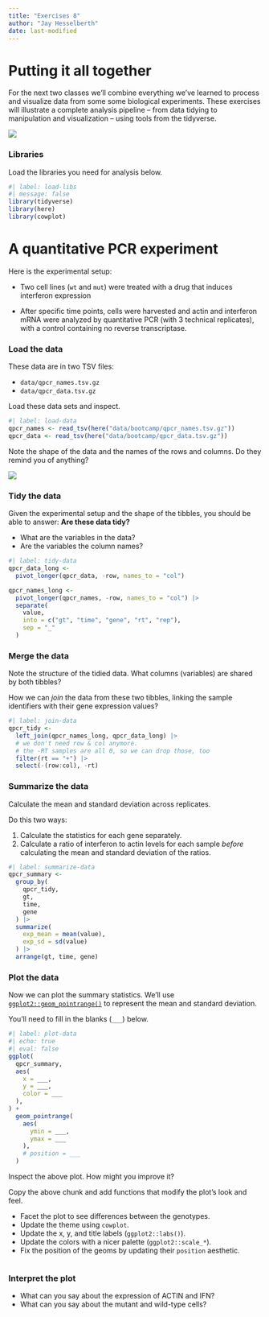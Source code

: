```yaml
---
title: "Exercises 8"
author: "Jay Hesselberth"
date: last-modified
---
```


# Putting it all together

For the next two classes we'll combine everything we've learned to process and visualize data from some some biological experiments. These exercises will illustrate a complete analysis pipeline -- from data tidying to manipulation and visualization -- using tools from the tidyverse.

![](../img/tidy-workflow.png)

### Libraries

Load the libraries you need for analysis below.

```r
#| label: load-libs
#| message: false
library(tidyverse)
library(here)
library(cowplot)
```

# A quantitative PCR experiment

Here is the experimental setup:

-   Two cell lines (`wt` and `mut`) were treated with a drug that induces interferon expression

-   After specific time points, cells were harvested and actin and interferon mRNA were analyzed by quantitative PCR (with 3 technical replicates), with a control containing no reverse transcriptase.

### Load the data

These data are in two TSV files:

-   `data/qpcr_names.tsv.gz`
-   `data/qpcr_data.tsv.gz`

Load these data sets and inspect.

```r
#| label: load-data
qpcr_names <- read_tsv(here("data/bootcamp/qpcr_names.tsv.gz"))
qpcr_data <- read_tsv(here("data/bootcamp/qpcr_data.tsv.gz"))
```

Note the shape of the data and the names of the rows and columns. Do they remind you of anything?

![](../img/96-well-pcr-plate.png)

### Tidy the data

Given the experimental setup and the shape of the tibbles, you should be able to answer: **Are these data tidy?**

-   What are the variables in the data?
-   Are the variables the column names?

```r
#| label: tidy-data
qpcr_data_long <-
  pivot_longer(qpcr_data, -row, names_to = "col")

qpcr_names_long <-
  pivot_longer(qpcr_names, -row, names_to = "col") |>
  separate(
    value,
    into = c("gt", "time", "gene", "rt", "rep"),
    sep = "_"
  )
```

### Merge the data

Note the structure of the tidied data. What columns (variables) are shared by both tibbles?

How we can *join* the data from these two tibbles, linking the sample identifiers with their gene expression values?

```r
#| label: join-data
qpcr_tidy <-
  left_join(qpcr_names_long, qpcr_data_long) |>
  # we don't need row & col anymore.
  # the -RT samples are all 0, so we can drop those, too
  filter(rt == "+") |>
  select(-(row:col), -rt)
```

### Summarize the data

Calculate the mean and standard deviation across replicates.

Do this two ways:

1.  Calculate the statistics for each gene separately.
2.  Calculate a ratio of interferon to actin levels for each sample *before* calculating the mean and standard deviation of the ratios.

```r
#| label: summarize-data
qpcr_summary <-
  group_by(
    qpcr_tidy,
    gt,
    time,
    gene
  ) |>
  summarize(
    exp_mean = mean(value),
    exp_sd = sd(value)
  ) |>
  arrange(gt, time, gene)
```

### Plot the data

Now we can plot the summary statistics. We'll use [`ggplot2::geom_pointrange()`](https://ggplot2.tidyverse.org/reference/geom_linerange.html) to represent the mean and standard deviation.

You'll need to fill in the blanks (`___`) below.

```r
#| label: plot-data
#| echo: true
#| eval: false
ggplot(
  qpcr_summary,
  aes(
    x = ___,
    y = ___,
    color = ___
  ),
) +
  geom_pointrange(
    aes(
      ymin = ___,
      ymax = ___
    ),
    # position = ___
  )
```

Inspect the above plot. How might you improve it?

Copy the above chunk and add functions that modify the plot's look and feel.

-   Facet the plot to see differences between the genotypes.
-   Update the theme using `cowplot`.
-   Update the x, y, and title labels (`ggplot2::labs()`).
-   Update the colors with a nicer palette (`ggplot2::scale_*`).
-   Fix the position of the geoms by updating their `position` aesthetic.

```r

```

### Interpret the plot

-   What can you say about the expression of ACTIN and IFN?
-   What can you say about the mutant and wild-type cells?
